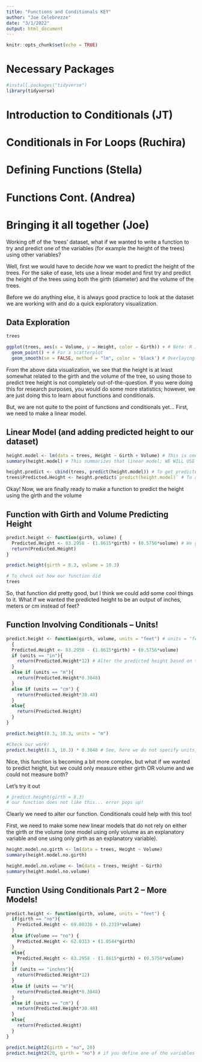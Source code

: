 ```yaml
---
title: "Functions and Conditionals KEY"
author: "Joe Celebrezze"
date: "3/1/2022"
output: html_document
---
```


```r
knitr::opts_chunk$set(echo = TRUE)
```

# Necessary Packages
```r
#install.packages("tidyverse")
library(tidyverse)
```

# Introduction to Conditionals (JT)

# Conditionals in For Loops (Ruchira)

# Defining Functions (Stella)

# Functions Cont. (Andrea)

# Bringing it all together (Joe)

Working off of the 'trees' dataset, what if we wanted to write a function to try and predict one of the variables (for example the height of the trees) using other variables?

Well, first we would have to decide *how* we want to predict the height of the trees. For the sake of ease, lets use a linear model and first try and predict the height of the trees using both the girth (diameter) and the volume of the trees.

Before we do anything else, it is always good practice to look at the dataset we are working with and do a quick exploratory visualization.

## Data Exploration
```r
trees

ggplot(trees, aes(x = Volume, y = Height, color = Girth)) + # Note: R is case-sensitive
  geom_point() + # For a scatterplot
  geom_smooth(se = FALSE, method = "lm", color = 'black') # Overlaying a linear model without the standard error bar (and specifying the color to black)
```

From the above data visualization, we see that the height is at least somewhat related to the girth and the volume of the tree, so using those to predict tree height is not completely out-of-the-question. If you were doing this for research purposes, you would do some more statistics; however, we are just doing this to learn about functions and conditionals.

But, we are not quite to the point of functions and conditionals yet... First, we need to make a linear model.

## Linear Model (and adding predicted height to our dataset)
```r
height.model <- lm(data = trees, Height ~ Girth + Volume) # This is one way to make a linear model where you specify the dataset, and then specify your explanatory variables (girth and volume) and your response variable (height)
summary(height.model) # This summarizes that linear model; WE WILL USE THIS LATER

height.predict <- cbind(trees, predict(height.model)) # To get predicted values of height from the linear model
trees$Predicted.Height <- height.predict$`predict(height.model)` # To add those predicted values to our dataset
```

Okay! Now, we are finally ready to make a function to predict the height using the girth and the volume

## Function with Girth and Volume Predicting Height
```r
predict.height <- function(girth, volume) {
  Predicted.Height <- 83.2958 - (1.8615*girth) + (0.5756*volume) # We get these values from the summary(height.model) above!
  return(Predicted.Height)
}

predict.height(girth = 8.3, volume = 10.3)

# To check out how our function did
trees
```

So, that function did pretty good, but I think we could add some cool things to it. What if we wanted the predicted height to be an output of inches, meters or cm instead of feet?

## Function Involving Conditionals -- Units!
```r
predict.height <- function(girth, volume, units = "feet") # units = "feet" in the parentheses of the funtion sets feet as the default (if you do not specify any units, it will return in feet)
  { 
  Predicted.Height <- 83.2958 - (1.8615*girth) + (0.5756*volume)
  if (units == "in"){
    return(Predicted.Height*12) # Alter the predicted height based on the conversion factors for the units
  }
  else if (units == "m"){
    return(Predicted.Height*0.3048)
  }
  else if (units == "cm") {
    return(Predicted.Height*30.48)
  }
  else{
    return(Predicted.Height)
  }
}

predict.height(8.3, 10.3, units = "m")

#Check our work!
predict.height(8.3, 10.3) * 0.3048 # See, here we do not specify units, but the output would be in feet because we specified feet as the default
```

Nice, this function is becoming a bit more complex, but what if we wanted to predict height, but we could only measure either girth OR volume and we could not measure both?

Let's try it out
```r
# predict.height(girth = 8.3)
# our function does not like this... error pops up!
```

Clearly we need to alter our function. Conditionals could help with this too!

First, we need to make some new linear models that do not rely on either the girth or the volume (one model using only volume as an explanatory variable and one using only girth as an explanatory variable).
```r
height.model.no.girth <- lm(data = trees, Height ~ Volume)
summary(height.model.no.girth)

height.model.no.volume <- lm(data = trees, Height ~ Girth)
summary(height.model.no.volume)
```

## Function Using Conditionals Part 2 -- More Models!
```r
predict.height <- function(girth, volume, units = "feet") {
  if(girth == "no"){
    Predicted.Height <- 69.00336 + (0.2319*volume)
  }
  else if(volume == "no") {
    Predicted.Height <- 62.0313 + (1.0544*girth)
  }
  else{
    Predicted.Height <- 83.2958 - (1.8615*girth) + (0.5756*volume)
  }
  if (units == "inches"){
    return(Predicted.Height*12)
  }
  else if (units == "m"){
    return(Predicted.Height*0.3048)
  }
  else if (units == "cm") {
    return(Predicted.Height*30.48)
  }
  else{
    return(Predicted.Height)
  }
}

predict.height2(girth = "no", 20)
predict.height2(20, girth = "no") # if you define one of the variables (and units is the default in this case, then it does not matter which order you place the variables)
```

